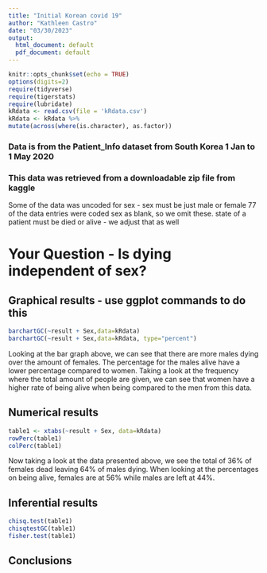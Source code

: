 ```yaml
---
title: "Initial Korean covid 19"
author: "Kathleen Castro"
date: "03/30/2023"
output:
  html_document: default
  pdf_document: default
---
```


```r
knitr::opts_chunk$set(echo = TRUE)
options(digits=2)
require(tidyverse)
require(tigerstats)
require(lubridate)
kRdata <- read.csv(file = 'kRdata.csv')
kRdata <- kRdata %>%
mutate(across(where(is.character), as.factor))

```
### Data is from the Patient_Info dataset from South Korea 1 Jan to 1 May 2020
### This data was retrieved from a downloadable zip file from kaggle

Some of the data was uncoded for sex - sex must be just male or female
77 of the data entries were coded sex  as blank, so we omit these.
state of a patient must be died or alive - we adjust that as well   
  
# Your Question - Is dying independent of sex?






## Graphical results - use ggplot commands to do this  


```r
barchartGC(~result + Sex,data=kRdata)
barchartGC(~result + Sex,data=kRdata, type="percent")

```
    
Looking at the bar graph above, we can see that there are more males dying over the amount of females. The percentage for the males alive have a lower percentage compared to women. Taking a look at the frequency where the total amount of people are given, we can see that women have a higher rate of being alive when being compared to the men from this data.
  
  
## Numerical results

```r
table1 <- xtabs(~result + Sex, data=kRdata)
rowPerc(table1)
colPerc(table1)
```
  
Now taking a look at the data presented above, we see the total of 36% of females dead leaving 64% of males dying. When looking at the percentages on being alive, females are at 56% while males are left at 44%.

## Inferential results 

```r
chisq.test(table1)
chisqtestGC(table1)
fisher.test(table1)
```
  

## Conclusions

